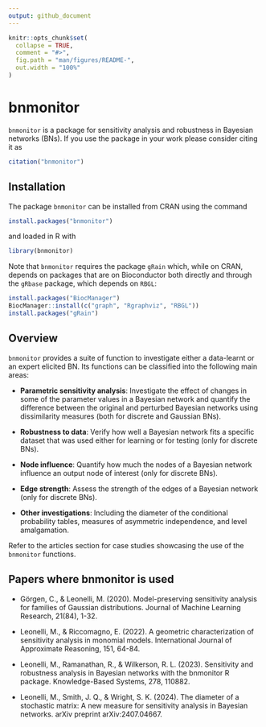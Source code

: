 ```yaml
---
output: github_document
---
```


<!-- README.md is generated from README.Rmd. Please edit that file -->

```r
knitr::opts_chunk$set(
  collapse = TRUE,
  comment = "#>",
  fig.path = "man/figures/README-",
  out.width = "100%"
)
```

# bnmonitor

`bnmonitor` is a package for sensitivity analysis and robustness in Bayesian networks (BNs). If you use the package in your work please consider citing it as 

```r
citation("bnmonitor")
```

## Installation 

The package `bnmonitor` can be installed from CRAN using the command 
```r
install.packages("bnmonitor")
```
and loaded in R with
```r
library(bnmonitor)
```
Note that `bnmonitor` requires the package `gRain` which, while on CRAN, depends on packages that are on Bioconductor both directly and through the `gRbase` package, which depends on `RBGL`:
```r
install.packages("BiocManager")
BiocManager::install(c("graph", "Rgraphviz", "RBGL"))
install.packages("gRain")
```

## Overview

`bnmonitor` provides a suite of function to investigate either a data-learnt or an expert elicited BN. Its functions can be classified into the following main areas:

 - **Parametric sensitivity analysis**: Investigate the effect of changes in some of the parameter values in a Bayesian network and quantify the difference between the original and perturbed Bayesian networks using dissimilarity measures (both for discrete and Gaussian BNs).
 
 - **Robustness to data**: Verify how well a Bayesian network fits a specific dataset that was used either for learning or for testing (only for discrete BNs).

 - **Node influence**: Quantify how much the nodes of a Bayesian network influence an output node of interest (only for discrete BNs).
 
 - **Edge strength**: Assess the strength of the edges of a Bayesian network (only for discrete BNs).
 
 - **Other investigations**: Including the diameter of the conditional probability tables, measures of asymmetric independence, and level amalgamation.

<!-- The prequential diagnostics examine the forecasts that flow from a model in sequence. -->
<!-- Each monitor given below indicates the probability of a particular observation based on the previous observations and the model structure.  -->
<!-- In the prequential mindset, we compute a probability of each subsequent observation based on all previous data points.  -->
<!-- These observations are then scored, and in this package we use the logarithmic score function. -->
<!-- The observations are then standardized to give a z-score statistic.  -->
<!-- Following the recommendation of Cowell (2007), scores indicate a poor fit where |z| > 1.96  -->

<!-- We demonstrate the efficacy of the prequential monitors with the Asia data set from the bnlearn package. Details of the variables (nodes) can be found in the documentation for bnlearn. -->

Refer to the articles section for case studies showcasing the use of the `bnmonitor` functions.

## Papers where bnmonitor is used

 - Görgen, C., & Leonelli, M. (2020). Model-preserving sensitivity analysis for families of Gaussian distributions. Journal of Machine Learning Research, 21(84), 1-32.
 
 - Leonelli, M., & Riccomagno, E. (2022). A geometric characterization of sensitivity analysis in monomial models. International Journal of Approximate Reasoning, 151, 64-84.
 
 - Leonelli, M., Ramanathan, R., & Wilkerson, R. L. (2023). Sensitivity and robustness analysis in Bayesian networks with the bnmonitor R package. Knowledge-Based Systems, 278, 110882.
 
 - Leonelli, M., Smith, J. Q., & Wright, S. K. (2024). The diameter of a stochastic matrix: A new measure for sensitivity analysis in Bayesian networks. arXiv preprint arXiv:2407.04667.

 


